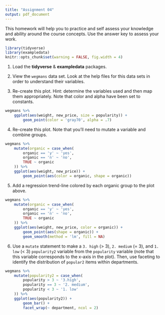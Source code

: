```yaml
---
title: "Assignment 04"
output: pdf_document
---
```


This homework will help you to practice and self assess your knowledge and ability around the course concepts.  Use the answer key to assess your work.  

```r
library(tidyverse)
library(exampledata)
knitr::opts_chunk$set(warning = FALSE, fig.width = 4)
```

1. Load the **tidyverse** & **exampledata** packages.

2. View the `wegmans` data set.  Look at the help files for this data sets in order to understand their variables.

3. Re-create this plot.  Hint: determine the variables used and then map them appropriately.  Note that color and alpha have been set to constants.

```r
wegmans %>%
    ggplot(aes(weight, new_price, size = popularity)) +
        geom_point(color = 'gray70', alpha = .7)
```

4. Re-create this plot. Note that you'll need to mutate a variable and combine groups. 

```r
wegmans %>%
    mutate(organic = case_when(
        organic == 'y' ~ 'yes', 
        organic == 'n' ~ 'no', 
        TRUE ~ organic
    )) %>%
    ggplot(aes(weight, new_price)) +
        geom_point(aes(color = organic, shape = organic))
```

5. Add a regression trend-line colored by each organic group to the plot above.

```r
wegmans %>%
    mutate(organic = case_when(
        organic == 'y' ~ 'yes', 
        organic == 'n' ~ 'no', 
        TRUE ~ organic
    )) %>%
    ggplot(aes(weight, new_price, color = organic)) +
        geom_point(aes(shape = organic)) +
        geom_smooth(method = 'lm', fill = NA)
```


6. Use a `mutate` statement to make a `3. high` (> 3), `2. medium` (= 3), and `1. low` (< 3) `popularity2` variable from the `popularity` variable (note that this variable corresponds to the x-axis in the plot).  Then, use faceting to identify the distribution of `popular2` items within departments.  

```r
wegmans %>%
    mutate(popularity2 = case_when(
        popularity > 3 ~ '3.high', 
        popularity == 3 ~ '2. medium', 
        popularity < 3 ~ '1. low'
    )) %>%
    ggplot(aes(popularity2)) +
        geom_bar() +
        facet_wrap(~ department, ncol = 2)
```


